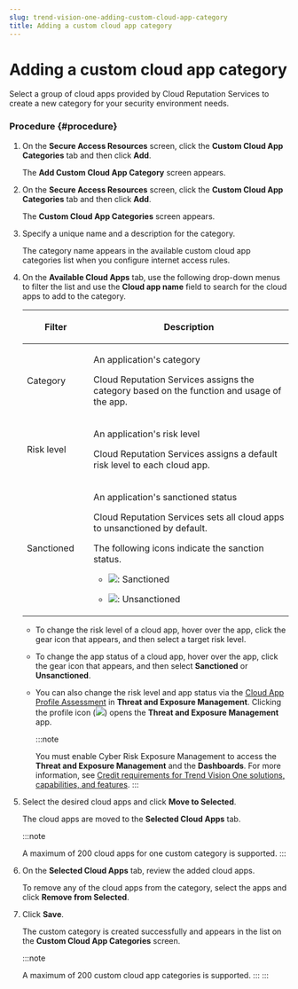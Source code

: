 ```yaml
---
slug: trend-vision-one-adding-custom-cloud-app-category
title: Adding a custom cloud app category
---
```

# Adding a custom cloud app category

Select a group of cloud apps provided by Cloud Reputation Services to create a new category for your security environment needs.

### Procedure {#procedure}

1.  On the **Secure Access Resources** screen, click the **Custom Cloud App Categories** tab and then click **Add**.

    The **Add Custom Cloud App Category** screen appears.

2.  On the **Secure Access Resources** screen, click the **Custom Cloud App Categories** tab and then click **Add**.

    The **Custom Cloud App Categories** screen appears.

3.  Specify a unique name and a description for the category.

    The category name appears in the available custom cloud app categories list when you configure internet access rules.

4.  On the **Available Cloud Apps** tab, use the following drop-down menus to filter the list and use the **Cloud app name** field to search for the cloud apps to add to the category.

    <table>
    <colgroup>
    <col style="width: 25%" />
    <col style="width: 75%" />
    </colgroup>
    <thead>
    <tr>
    <th><p>Filter</p></th>
    <th><p>Description</p></th>
    </tr>
    </thead>
    <tbody>
    <tr>
    <td><p>Category</p></td>
    <td><p>An application's category</p>
    <p>Cloud Reputation Services assigns the category based on the function and usage of the app.</p></td>
    </tr>
    <tr>
    <td><p>Risk level</p></td>
    <td><p>An application's risk level</p>
    <p>Cloud Reputation Services assigns a default risk level to each cloud app.</p></td>
    </tr>
    <tr>
    <td><p>Sanctioned</p></td>
    <td><p>An application's sanctioned status</p>
    <p>Cloud Reputation Services sets all cloud apps to unsanctioned by default.</p>
    <p>The following icons indicate the sanction status.</p>
    <ul>
    <li><p><img src="./images/sanctionedcloudapp=GUID-05237DDE-6960-4314-B79F-4CDBBC7F7BA6.webp" />: Sanctioned</p></li>
    <li><p><img src="./images/unsanctionedcloudapp=GUID-E92A61A0-0C3F-4B5D-8794-E3FF35D28DB2.webp" />: Unsanctioned</p></li>
    </ul></td>
    </tr>
    </tbody>
    </table>

    - To change the risk level of a cloud app, hover over the app, click the gear icon that appears, and then select a target risk level.

    - To change the app status of a cloud app, hover over the app, click the gear icon that appears, and then select **Sanctioned** or **Unsanctioned**.

    - You can also change the risk level and app status via the [Cloud App Profile Assessment](cloud-app-profile.mdx) in **Threat and Exposure Management**. Clicking the profile icon (![](/images/profile=GUID-8BE76478-2802-4418-AEC5-5582F49F2CF9.webp)) opens the **Threat and Exposure Management** app.

      :::note

      You must enable Cyber Risk Exposure Management to access the **Threat and Exposure Management** and the **Dashboards**. For more information, see [Credit requirements for Trend Vision One solutions, capabilities, and features](credit-req-for-apps-services.mdx).
      :::

5.  Select the desired cloud apps and click **Move to Selected**.

    The cloud apps are moved to the **Selected Cloud Apps** tab.

    :::note

    A maximum of 200 cloud apps for one custom category is supported.
    :::

6.  On the **Selected Cloud Apps** tab, review the added cloud apps.

    To remove any of the cloud apps from the category, select the apps and click **Remove from Selected**.

7.  Click **Save**.

    The custom category is created successfully and appears in the list on the **Custom Cloud App Categories** screen.

    :::note

    A maximum of 200 custom cloud app categories is supported.
    :::
:::
